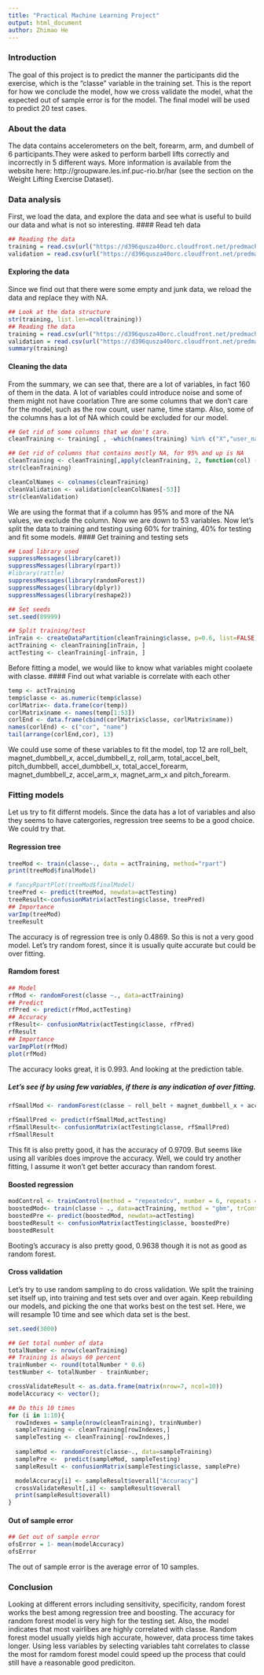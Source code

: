```yaml
---
title: "Practical Machine Learning Project"
output: html_document
author: Zhimao He
---
```


### Introduction 
The goal of this project is to predict the manner the participants did the exercise, which is the "classe" variable in the training set. This is the report for how we conclude the model, how we cross validate the model, what the expected out of sample error is for the model. The final model will be used to predict 20 test cases.

###  About the data
The data contains accelerometers on the belt, forearm, arm, and dumbell of 6 participants.They were asked to perform barbell lifts correctly and incorrectly in 5 different ways. More information is available from the website here: http://groupware.les.inf.puc-rio.br/har (see the section on the Weight Lifting Exercise Dataset).

### Data analysis
First, we load the data, and explore the data and see what is useful to build our data and what is not so interesting. 
#### Read teh data
```r
## Reading the data
training = read.csv(url("https://d396qusza40orc.cloudfront.net/predmachlearn/pml-training.csv"))
validation = read.csv(url("https://d396qusza40orc.cloudfront.net/predmachlearn/pml-testing.csv"))
```

####  Exploring the data
Since we find out that there were some empty and junk data, we reload the data and replace they with NA.
```r
## Look at the data structure
str(training, list.len=ncol(training))
## Reading the data
training = read.csv(url("https://d396qusza40orc.cloudfront.net/predmachlearn/pml-training.csv"), na.strings=c("NA","#DIV/0!",""))
validation = read.csv(url("https://d396qusza40orc.cloudfront.net/predmachlearn/pml-testing.csv"), na.strings=c("NA","#DIV/0!",""))
summary(training)
```

#### Cleaning the data
From the summary, we can see that, there are a lot of variables, in fact 160 of them in the data. A lot of variables could introduce noise and some of them might not have coorlation Thre are some columns that we don't care for the model, such as the row count, user name, time stamp. Also, some of the columns has a lot of NA which could be excluded for our model. 
```r
## Get rid of some columns that we don't care.
cleanTraining <- training[ , -which(names(training) %in% c("X","user_name", "raw_timestamp_part_1","raw_timestamp_part_2","cvtd_timestamp", "new_window","num_window"))]

## Get rid of columns that contains mostly NA, for 95% and up is NA 
cleanTraining <- cleanTraining[,apply(cleanTraining, 2, function(col) (sum(is.na(col))/length(col))< 0.95)]
str(cleanTraining)

cleanColNames <- colnames(cleanTraining)
cleanValidation <- validation[cleanColNames[-53]]
str(cleanValidation)
```
We are using the format that if a column has 95% and more of the NA values, we exclude the column. Now we are down to 53 variables.
Now let's split the data to training and testing using 60% for training, 40% for testing and fit some models. 
#### Get training and testing sets
```r
## Load library used
suppressMessages(library(caret))
suppressMessages(library(rpart))
#library(rattle)
suppressMessages(library(randomForest))
suppressMessages(library(dplyr))
suppressMessages(library(reshape2))

## Set seeds
set.seed(89999)

## Split training/test
inTrain <- createDataPartition(cleanTraining$classe, p=0.6, list=FALSE)
actTraining <- cleanTraining[inTrain, ]
actTesting <- cleanTraining[-inTrain, ]
```

Before fitting a model, we would like to know what variables might coolaete with classe.
#### Find out what variable is correlate with each other
```r
temp <- actTraining
temp$classe <- as.numeric(temp$classe)
corlMatrix<- data.frame(cor(temp))
corlMatrix$name <- names(temp[1:53])
corlEnd <- data.frame(cbind(corlMatrix$classe, corlMatrix$name))
names(corlEnd) <- c("cor", "name")
tail(arrange(corlEnd,cor), 13)
```
We could use some of these variables to fit the model, top 12 are roll_belt, magnet_dumbbell_x, accel_dumbbell_z, roll_arm, total_accel_belt, pitch_dumbbell, accel_dumbbell_x, total_accel_forearm, magnet_dumbbell_z, accel_arm_x, magnet_arm_x and  pitch_forearm. 

### Fitting models
Let us try to fit differnt models. Since the data has a lot of variables and also they seems to have catergories, regression tree seems to be a good choice. We could try that. 

#### Regression tree
```r
treeMod <- train(classe~., data = actTraining, method="rpart")
print(treeMod$finalModel)

# fancyRpartPlot(treeMod$finalModel)
treePred <- predict(treeMod, newdata=actTesting)
treeResult<-confusionMatrix(actTesting$classe, treePred)
## Importance 
varImp(treeMod)
treeResult
```
The accuracy is of regression tree is only 0.4869. So this is not a very good model. Let's try random forest, since it is usually quite accurate but could be over fitting.

#### Ramdom forest
```r
## Model
rfMod <- randomForest(classe ~., data=actTraining)
## Predict
rfPred <- predict(rfMod,actTesting)
## Accuracy
rfResult<- confusionMatrix(actTesting$classe, rfPred)
rfResult
## Importance
varImpPlot(rfMod)
plot(rfMod)
```

The accuracy looks great, it is 0.993. And looking at the prediction table. 

##### Let's see if by using few variables, if there is any indication of over fitting.
```r
rfSmallMod <- randomForest(classe ~ roll_belt + magnet_dumbbell_x + accel_dumbbell_z + roll_arm + total_accel_belt + pitch_dumbbell + accel_dumbbell_x + total_accel_forearm + magnet_dumbbell_z + accel_arm_x + magnet_arm_x + pitch_forearm, data = actTraining)

rfSmallPred <- predict(rfSmallMod,actTesting)
rfSmallResult<- confusionMatrix(actTesting$classe, rfSmallPred)
rfSmallResult
```

This fit is also pretty good, it has the accuracy of 0.9709. But seems like using all varibles does improve the accuracy. 
Well, we could try another fitting, I assume it won't get better accuracy than random forest. 

#### Boosted regression
```r
modControl <- trainControl(method = "repeatedcv", number = 6, repeats = 1)
boostedMod<- train(classe ~ ., data=actTraining, method = "gbm", trControl = modControl, verbose = FALSE)
boostedPre <- predict(boostedMod, newdata=actTesting)
boostedResult <- confusionMatrix(actTesting$classe, boostedPre)
boostedResult
```
Booting's accuracy is also pretty good, 0.9638 though it is not as good as random forest.   
 
#### Cross validation
Let's try to use random sampling to do cross validation. We split the training set itself up, into training and test sets over and over again. Keep rebuilding our models, and picking the one that works best on the test set. Here, we will resample 10 time and see which data set is the best. 
```r
set.seed(3000)

## Get total number of data
totalNumber <- nrow(cleanTraining)
## Training is always 60 percent
trainNumber <- round(totalNumber * 0.6)
testNumber <- totalNumber - trainNumber;

crossValidateResult <- as.data.frame(matrix(nrow=7, ncol=10))
modelAccuracy <- vector();

## Do this 10 times
for (i in 1:10){
  rowIndexes = sample(nrow(cleanTraining), trainNumber)
  sampleTraining <- cleanTraining[rowIndexes,]
  sampleTesting <- cleanTraining[-rowIndexes,]
  
  sampleMod <- randomForest(classe~., data=sampleTraining)
  samplePre <-  predict(sampleMod, sampleTesting)
  sampleResult <- confusionMatrix(sampleTesting$classe, samplePre)

  modelAccuracy[i] <- sampleResult$overall["Accuracy"]
  crossValidateResult[,i] <- sampleResult$overall
  print(sampleResult$overall)
}
```

#### Out of sample error

```r
## Get out of sample error
ofsError = 1- mean(modelAccuracy)
ofsError
```
The out of sample error is the average error of 10 samples. 

### Conclusion
Looking at different errors including sensitivity, specificity, random forest works the best among regression tree and boosting. The accuracy for random forest model is very high for the testing set. Also, the model indicates that most vairlibes are highly correlated with classe.
Random forest model usually yields high accurate, however, data process time takes longer. Using less variables by selecting variables taht correlates to classe the most for ramdom forest model could speed up the process that could still have a reasonable good prediciton.  

